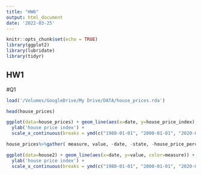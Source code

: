 ```yaml
---
title: "HW6"
output: html_document
date: '2022-03-25'
---
```


```r
knitr::opts_chunk$set(echo = TRUE)
library(ggplot2)
library(lubridate)
library(tidyr)
```

## HW1

#Q1



```r
load('/Volumes/GoogleDrive/My Drive/DATA/house_prices.rda')

head(house_prices)
```


```r
ggplot(data=house_prices) + geom_line(aes(x=date, y=house_price_index), color='blue') + facet_wrap(~state) + 
  ylab('house price index') +
  scale_x_continuous(breaks = ymd(c("1980-01-01", "2000-01-01", "2020-01-01")), labels = c("'80", "'00", "'20"))
```

```r
house_prices%>%gather( measure, value, -date, -state, -house_price_perc) ->house2
```

```r
ggplot(data=house2) + geom_line(aes(x=date, y=value, color=measure)) + facet_wrap(~state) + 
  ylab('house price index') +
  scale_x_continuous(breaks = ymd(c("1980-01-01", "2000-01-01", "2020-01-01")), labels = c("'80", "'00", "'20"))
```


